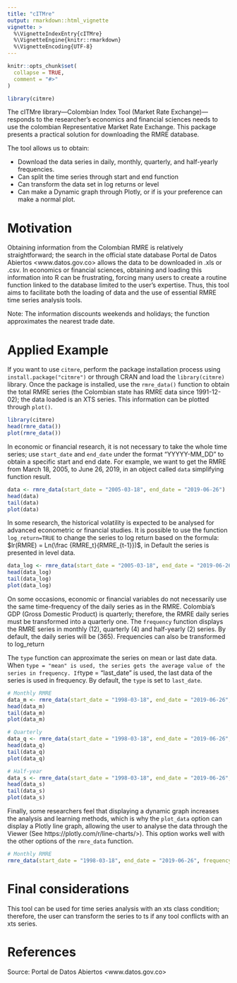 ---
title: "cITMre"
output: rmarkdown::html_vignette
vignette: >
  %\VignetteIndexEntry{cITMre}
  %\VignetteEngine{knitr::rmarkdown}
  %\VignetteEncoding{UTF-8}
---

```{r, include = FALSE}
knitr::opts_chunk$set(
  collapse = TRUE,
  comment = "#>"
)
```

```{r setup}
library(citmre)
```

The cITMre library—Colombian Index Tool (Market Rate Exchange)—responds to the researcher's economics and financial sciences needs to use the colombian Representative Market Rate Exchange. This package presents a practical solution for downloading the RMRE database. 

The tool allows us to obtain:

* Download the data series in daily, monthly, quarterly, and half-yearly frequencies.
* Can split the time series through start and end function
* Can transform the data set in log returns or level
* Can make a Dynamic graph through Plotly, or if is your preference can make a normal plot.

# Motivation

Obtaining information from the Colombian RMRE is relatively straightforward; the search in the official state database Portal de Datos Abiertos <www.datos.gov.co> allows the data to be downloaded in .xls or .csv. In economics or financial sciences, obtaining and loading this information into R can be frustrating, forcing many users to create a routine function linked to the database limited to the user's expertise. Thus, this tool aims to facilitate both the loading of data and the use of essential RMRE time series analysis tools.

Note: The information discounts weekends and holidays; the function approximates the nearest trade date.

# Applied Example

If you want to use `citmre`, perform the package installation process using `install.package("citmre")` or through CRAN and load the `library(citmre)` library.
Once the package is installed, use the `rmre_data()` function to obtain the total RMRE series (the Colombian state has RMRE data since 1991-12-02); the data loaded is an XTS series. This information can be plotted through `plot()`.

```{r plot_1, fig.dim = c(7, 5), fig.align = 'center'}
library(citmre)
head(rmre_data())
plot(rmre_data())
```

In economic or financial research, it is not necessary to take the whole time series; use `start_date` and `end_date` under the format "YYYYY-MM_DD" to obtain a specific start and end date. For example, we want to get the RMRE from March 18, 2005, to June 26, 2019, in an object called `data` simplifying function result.

```{r plot_2, fig.dim = c(7, 5), fig.align = 'center'}
data <- rmre_data(start_date = "2005-03-18", end_date = "2019-06-26")
head(data)
tail(data)
plot(data)
```

In some research, the historical volatility is expected to be analysed for advanced econometric or financial studies. It is possible to use the function `log_return=TRUE` to change the series to log return based on the formula: $lr(RMRE) = Ln(\frac {RMRE_t}{RMRE_{t-1}})$, in Default the series is presented in level data.

```{r plot_3, fig.dim = c(7, 5), fig.align = 'center'}
data_log <- rmre_data(start_date = "2005-03-18", end_date = "2019-06-26", log_return = TRUE)
head(data_log)
tail(data_log)
plot(data_log)
```

On some occasions, economic or financial variables do not necessarily use the same time-frequency of the daily series as in the RMRE. Colombia's GDP (Gross Domestic Product) is quarterly; therefore, the RMRE daily series must be transformed into a quarterly one. The `frequency` function displays the RMRE series in monthly (12), quarterly (4) and half-yearly (2) series. By default, the daily series will be (365). Frequencies can also be transformed to log_return

The `type` function can approximate the series on mean or last date data. When `type = "mean" is used, the series gets the average value of the series in frequency. If `type = "last_date" is used, the last data of the series is used in frequency. By default, the `type` is set to `last_date`.

```{r plot_456,fig.dim = c(7, 5), fig.align = 'center'}
# Monthly RMRE
data_m <- rmre_data(start_date = "1998-03-18", end_date = "2019-06-26", frequency = 12)
head(data_m)
tail(data_m)
plot(data_m)

# Quarterly
data_q <- rmre_data(start_date = "1998-03-18", end_date = "2019-06-26", frequency = 4, log_return = T)
head(data_q)
tail(data_q)
plot(data_q)

# Half-year
data_s <- rmre_data(start_date = "1998-03-18", end_date = "2019-06-26", frequency = 2, type = "mean")
head(data_s)
tail(data_s)
plot(data_s)
```

Finally, some researchers feel that displaying a dynamic graph increases the analysis and learning methods, which is why the `plot_data` option can display a Plotly line graph, allowing the user to analyse the data through the Viewer (See https://plotly.com/r/line-charts/>). This option works well with the other options of the `rmre_data` function.

```{r plotly, eval=FALSE}
# Monthly RMRE
rmre_data(start_date = "1998-03-18", end_date = "2019-06-26", frequency = 12, plot_data = T)
```

# Final considerations

This tool can be used for time series analysis with an xts class condition; therefore, the user can transform the series to ts if any tool conflicts with an xts series.

# References
Source: Portal de Datos Abiertos <www.datos.gov.co> 

